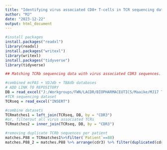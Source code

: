 ---
title: "Identifying virus associated CD8+ T-cells in TCR sequencing dataset" 
author: "MJ"
date: "2023-12-22"
output: html_document
---

```{r setup, include=FALSE}
#install packages 
install.packages("readxl")
library(readxl)
install.packages("writexl")
library(writexl)
install.packages("tidyverse")
library(tidyverse)
```

```{r}
## Matching TCRb sequencing data with virus associated CDR3 sequences. 

#combined mcPAS + VDJdb + TBAdb databases
# ADD LINK TO REPOSITORY
DB = read_excel("J:/Workgroups/FWN/LACDR/BIOPHARMACEUTICS/Maaike/MJ17 TCR sequencing data/2022_04_23_combineddb_McPAS+VDJdb+TBAdb_virus specific only.xlsx")
#TCR sequencing dataset
TCRseq = read_excel("INSERT")

#combine datasets
TCRmatches1 = left_join(TCRseq, DB, by = "CDR3")
#or, filterout all virus associated TCRs
TCRmatches2 = inner_join(TCRseq, DB, by = "CDR3")

#removing duplicate TCRb sequences per patient
matches.P88 = TCRmatches1%>%filter(`Patient`==88)
matches.P88_2 = matches.P88 %>% arrange(cdr3) %>% filter(duplicated(cdr3) == FALSE)

```




